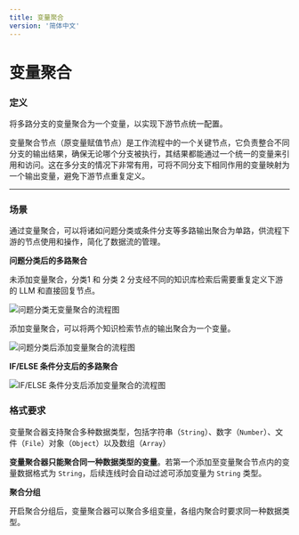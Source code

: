 ```yaml
---
title: 变量聚合
version: '简体中文'
---
```


# 变量聚合

### 定义

将多路分支的变量聚合为一个变量，以实现下游节点统一配置。

变量聚合节点（原变量赋值节点）是工作流程中的一个关键节点，它负责整合不同分支的输出结果，确保无论哪个分支被执行，其结果都能通过一个统一的变量来引用和访问。这在多分支的情况下非常有用，可将不同分支下相同作用的变量映射为一个输出变量，避免下游节点重复定义。

***

### 场景

通过变量聚合，可以将诸如问题分类或条件分支等多路输出聚合为单路，供流程下游的节点使用和操作，简化了数据流的管理。

**问题分类后的多路聚合**

未添加变量聚合，分类1 和 分类 2 分支经不同的知识库检索后需要重复定义下游的 LLM 和直接回复节点。

<Frame caption="问题分类（无变量聚合）">
  <img src="/zh-cn/user-guide/.gitbook/assets/image (278).png" alt="问题分类无变量聚合的流程图" />
</Frame>

添加变量聚合，可以将两个知识检索节点的输出聚合为一个变量。

<Frame caption="问题分类后的多路聚合">
  <img src="/zh-cn/user-guide/.gitbook/assets/image (276).png" alt="问题分类后添加变量聚合的流程图" />
</Frame>

**IF/ELSE 条件分支后的多路聚合**

<Frame caption="IF/ELSE 条件分支后的多路聚合">
  <img src="/zh-cn/user-guide/.gitbook/assets/image (277).png" alt="IF/ELSE 条件分支后添加变量聚合的流程图" />
</Frame>

### 格式要求

变量聚合器支持聚合多种数据类型，包括字符串（`String`）、数字（`Number`）、文件（`File`）对象（`Object`）以及数组（`Array`）

**变量聚合器只能聚合同一种数据类型的变量**。若第一个添加至变量聚合节点内的变量数据格式为 `String`，后续连线时会自动过滤可添加变量为 `String` 类型。

**聚合分组**

开启聚合分组后，变量聚合器可以聚合多组变量，各组内聚合时要求同一种数据类型。